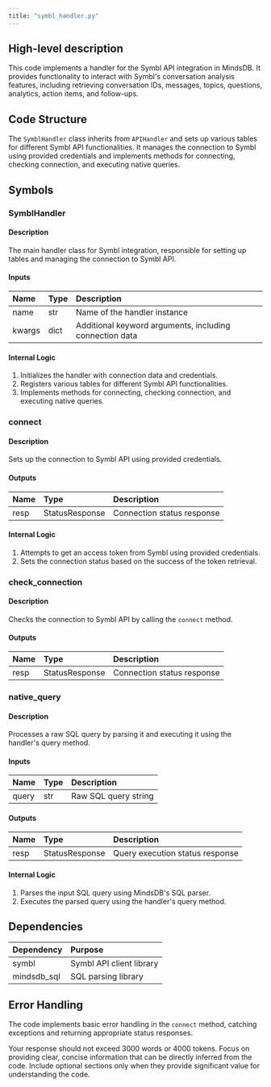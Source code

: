```yaml
---
title: "symbl_handler.py"
---
```


## High-level description
This code implements a handler for the Symbl API integration in MindsDB. It provides functionality to interact with Symbl's conversation analysis features, including retrieving conversation IDs, messages, topics, questions, analytics, action items, and follow-ups.

## Code Structure
The `SymblHandler` class inherits from `APIHandler` and sets up various tables for different Symbl API functionalities. It manages the connection to Symbl using provided credentials and implements methods for connecting, checking connection, and executing native queries.

## Symbols

### SymblHandler
#### Description
The main handler class for Symbl integration, responsible for setting up tables and managing the connection to Symbl API.

#### Inputs
| Name | Type | Description |
|:-----|:-----|:------------|
| name | str | Name of the handler instance |
| kwargs | dict | Additional keyword arguments, including connection data |

#### Internal Logic
1. Initializes the handler with connection data and credentials.
2. Registers various tables for different Symbl API functionalities.
3. Implements methods for connecting, checking connection, and executing native queries.

### connect
#### Description
Sets up the connection to Symbl API using provided credentials.

#### Outputs
| Name | Type | Description |
|:-----|:-----|:------------|
| resp | StatusResponse | Connection status response |

#### Internal Logic
1. Attempts to get an access token from Symbl using provided credentials.
2. Sets the connection status based on the success of the token retrieval.

### check_connection
#### Description
Checks the connection to Symbl API by calling the `connect` method.

#### Outputs
| Name | Type | Description |
|:-----|:-----|:------------|
| resp | StatusResponse | Connection status response |

### native_query
#### Description
Processes a raw SQL query by parsing it and executing it using the handler's query method.

#### Inputs
| Name | Type | Description |
|:-----|:-----|:------------|
| query | str | Raw SQL query string |

#### Outputs
| Name | Type | Description |
|:-----|:-----|:------------|
| resp | StatusResponse | Query execution status response |

#### Internal Logic
1. Parses the input SQL query using MindsDB's SQL parser.
2. Executes the parsed query using the handler's query method.

## Dependencies
| Dependency | Purpose |
|:-----------|:--------|
| symbl | Symbl API client library |
| mindsdb_sql | SQL parsing library |

## Error Handling
The code implements basic error handling in the `connect` method, catching exceptions and returning appropriate status responses.

Your response should not exceed 3000 words or 4000 tokens. Focus on providing clear, concise information that can be directly inferred from the code. Include optional sections only when they provide significant value for understanding the code.